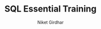 ---
  title: SQL Essential Training
  By: LinkedIn Learning
  image: /images/certificates/sqlessentialtraining.png
  author: 'Niket Girdhar'
  publishedAt: '2024-12-28'
  skills: ["SQL", "Relational Databases", "ER Diagrams"]
  courseLink: https://www.linkedin.com/learning/sql-essential-training-20685933/
  credential: https://www.linkedin.com/learning/certificates/e7279934f19f5bf68c7837629fe0e7cf2fbc7709595d8df13d8ee78eb2fcbdbc?trk=share_certificate
---